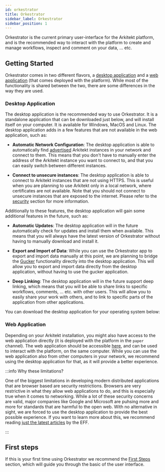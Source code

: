 ```yaml
---
id: orkestrator
title: Orkestrator
sidebar_label: Orkestrator
sidebar_position: 1
---
```



Orkestrator is the current primary user-interface for the Arkitekt platform, and is the recommended way to interact with the platform
to create and manage workflows, inspect and comment on your data, ... etc.

## Getting Started

Orkestrator comes in two different flavors, a [desktop application](#desktop-application) and a [web application](#web-application) (that comes deployed
with the platform). While most of the functionality is shared between the two, there are some differences in the way they are used.

### Desktop Application

The desktop application is the recommended way to use Orkestrator. It is a standalone application that can be downloaded just below, and will install
itself on your computer. It is available for Windows, MacOS and Linux. The desktop application adds in a few features that are not available in the
web application, such as:

- **Automatic Network Configuration**: The desktop application is able to automatically find [advertised](/docs/introduction/installation#advertising) Arkitekt
  instances in your network and connect to them. This means that you don't have to manually enter the address of the Arkitekt instance you want to connect
  to, and that you can easily switch between different instances.

- **Connect to unsecure instances**: The desktop application is able to connect to Arkitekt instances that are not using HTTPS. This is useful when
  you are planning to use Arkitekt only in a local network, where certificates are not available. Note that you should not connect to unsecure instances
  that are exposed to the internet. Please refer to the [security](/docs/design/security) section for more information.

Additionally to these features, the desktop application will gain some additional features in the future, such as:

- **Automatic Updates**: The desktop application will in the future automatically check for updates and install them when available. This means that you will always
  have the latest version of Orkestrator without having to manually download and install it.

- **Export and Import of Data**: While you can use the Orkestrator app to export and import data manually at this point, we are planning to bridge the [Gucker](./gucker)
  functionality directly into the desktop application. This will allow you to export and import data directly from the desktop application, without having to use
  the gucker application.

- **Deep Linking**: The desktop application will in the future support deep linking, which means that you will be able to share links to specific workflows, comments, ... etc.
  with other users. This will allow you to easily share your work with others, and to link to specific parts of the application from other applications.

You can download the desktop application for your operating system below:

<OrkestratorGrid />

### Web Application

Depending on your Arkitekt installation, you might also have access to the web application directly (it is deployed with the platform in the `paper` channel). The web application
should be accessible [here](http://localhost:8010), and can be used to interact with the platform, on the same computer. While you can use the web application also from other
computers in your network, we recommend using the desktop application for that, as it will provide a better experience.

:::info Why these limitations?

One of the biggest limitations in developing modern distributed applications that are browser based are security restrictions. Browsers are very restrictive in what they allow
web applications to do, and this is especially true when it comes to networking. While a lot of these security concerns are valid, major companies like Google and Microsoft are
puhsing more and more for standards that are harmful to the open web. With no alternative in sight, we are forced to use the desktop application to provide the best possible
experience. If you want to learn more about this, we recommend reading [just the latest articles](https://www.eff.org/search/site/browser) by the EFF.

:::

## First steps

If this is your first time using Orkestrator we recommend the [First Steps](/docs/introduction/first_steps/interface) section, which will guide you through the basic of
the user interface.
